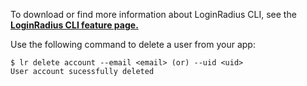 To download or find more information about LoginRadius CLI, see the **<a href="https://www.loginradius.com/open-source/cli/" target="_blank">LoginRadius CLI feature page.</a>**

Use the following command to delete a user from your app:

```shell
$ lr delete account --email <email> (or) --uid <uid>
User account sucessfully deleted
```
